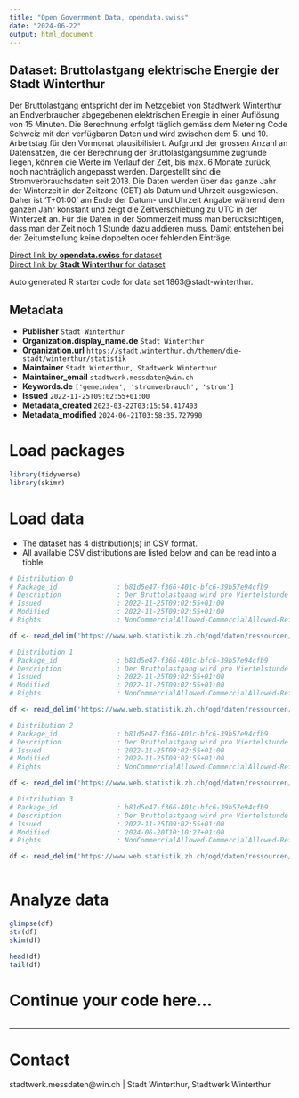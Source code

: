 ```yaml
---
title: "Open Government Data, opendata.swiss"
date: "2024-06-22"
output: html_document
---
```


## Dataset: Bruttolastgang elektrische Energie der Stadt Winterthur

Der Bruttolastgang entspricht der im Netzgebiet von Stadtwerk Winterthur an Endverbraucher abgegebenen elektrischen Energie in einer Auflösung von 15 Minuten. Die Berechnung erfolgt täglich gemäss dem Metering Code Schweiz mit den verfügbaren Daten und wird zwischen dem 5. und 10. Arbeitstag für den Vormonat plausibilisiert. Aufgrund der grossen Anzahl an Datensätzen, die der Berechnung der Bruttolastgangsumme zugrunde liegen, können die Werte im Verlauf der Zeit, bis max. 6 Monate zurück, noch nachträglich angepasst werden. Dargestellt sind die Stromverbrauchsdaten seit 2013. 
Die Daten werden über das ganze Jahr der Winterzeit in der Zeitzone (CET) als Datum und Uhrzeit ausgewiesen. Daher ist 'T+01:00' am Ende der Datum- und Uhrzeit Angabe während dem ganzen Jahr konstant und zeigt die Zeitverschiebung zu UTC in der Winterzeit an. Für die Daten in der Sommerzeit muss man berücksichtigen, dass man der Zeit noch 1 Stunde dazu addieren muss. Damit entstehen bei der Zeitumstellung keine doppelten oder fehlenden Einträge.

[Direct link by **opendata.swiss** for dataset](https://opendata.swiss/de/dataset/bruttolastgang-elektrische-energie-der-stadt-winterthur)<br>
[Direct link by **Stadt Winterthur** for dataset](nan)

Auto generated R starter code for data set 1863@stadt-winterthur.

## Metadata

- **Publisher** `Stadt Winterthur`
- **Organization.display_name.de** `Stadt Winterthur`
- **Organization.url** `https://stadt.winterthur.ch/themen/die-stadt/winterthur/statistik`
- **Maintainer** `Stadt Winterthur, Stadtwerk Winterthur`
- **Maintainer_email** `stadtwerk.messdaten@win.ch`
- **Keywords.de** `['gemeinden', 'stromverbrauch', 'strom']`
- **Issued** `2022-11-25T09:02:55+01:00`
- **Metadata_created** `2023-03-22T03:15:54.417403`
- **Metadata_modified** `2024-06-21T03:58:35.727990`


# Load packages

```r

library(tidyverse)
library(skimr)

```

# Load data

-   The dataset has 4 distribution(s) in CSV format.
-   All available CSV distributions are listed below and can be read into a tibble.

```r

# Distribution 0
# Package_id               : b81d5e47-f366-401c-bfc6-39b57e94cfb9
# Description              : Der Bruttolastgang wird pro Viertelstunde in Kilowattstunden zusammengefasst.
# Issued                   : 2022-11-25T09:02:55+01:00
# Modified                 : 2022-11-25T09:02:55+01:00
# Rights                   : NonCommercialAllowed-CommercialAllowed-ReferenceNotRequired

df <- read_delim('https://www.web.statistik.zh.ch/ogd/daten/ressourcen/KTZH_00001863_00003564.csv')

# Distribution 1
# Package_id               : b81d5e47-f366-401c-bfc6-39b57e94cfb9
# Description              : Der Bruttolastgang wird pro Viertelstunde in Kilowattstunden zusammengefasst.
# Issued                   : 2022-11-25T09:02:55+01:00
# Modified                 : 2022-11-25T09:02:55+01:00
# Rights                   : NonCommercialAllowed-CommercialAllowed-ReferenceNotRequired

df <- read_delim('https://www.web.statistik.zh.ch/ogd/daten/ressourcen/KTZH_00001863_00003563.csv')

# Distribution 2
# Package_id               : b81d5e47-f366-401c-bfc6-39b57e94cfb9
# Description              : Der Bruttolastgang wird pro Viertelstunde in Kilowattstunden zusammengefasst.
# Issued                   : 2022-11-25T09:02:55+01:00
# Modified                 : 2022-11-25T09:02:55+01:00
# Rights                   : NonCommercialAllowed-CommercialAllowed-ReferenceNotRequired

df <- read_delim('https://www.web.statistik.zh.ch/ogd/daten/ressourcen/KTZH_00001863_00003561.csv')

# Distribution 3
# Package_id               : b81d5e47-f366-401c-bfc6-39b57e94cfb9
# Description              : Der Bruttolastgang wird pro Viertelstunde in Kilowattstunden zusammengefasst.
# Issued                   : 2022-11-25T09:02:55+01:00
# Modified                 : 2024-06-20T10:10:27+01:00
# Rights                   : NonCommercialAllowed-CommercialAllowed-ReferenceNotRequired

df <- read_delim('https://www.web.statistik.zh.ch/ogd/daten/ressourcen/KTZH_00001863_00003562.csv')



```

# Analyze data

```r

glimpse(df)
str(df)
skim(df)

head(df)
tail(df)

```

# Continue your code here...

```r

```

------------------------------------------------------------------------

# Contact

stadtwerk.messdaten@win.ch | Stadt Winterthur, Stadtwerk Winterthur

